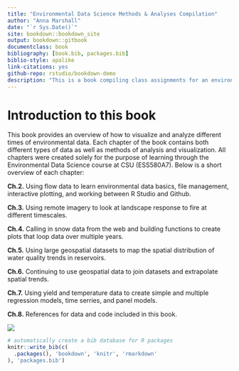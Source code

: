 ```yaml
--- 
title: "Environmental Data Science Methods & Analyses Compilation"
author: "Anna Marshall"
date: "`r Sys.Date()`"
site: bookdown::bookdown_site
output: bookdown::gitbook
documentclass: book
bibliography: [book.bib, packages.bib]
biblio-style: apalike
link-citations: yes
github-repo: rstudio/bookdown-demo
description: "This is a book compiling class assignments for an environmental data science course. The output format for this is bookdown::gitbook."
---
```


# Introduction to this book

This book provides an overview of how to visualize and analyze different times of environmental data. Each chapter of the book contains both different types of data as well as methods of analysis and visualization. All chapters were created solely for the purpose of learning through the Environmental Data Science course at CSU (ESS580A7).  Below is a short overview of each chapter: 

**Ch.2.** Using flow data to learn environmental data basics, file management, interactive plotting, and working between R Studio and Github. 

**Ch.3.** Using remote imagery to look at landscape response to fire at different timescales.

**Ch.4.** Calling in snow data from the web and building functions to create plots that loop data over multiple years. 

**Ch.5.** Using large geospatial datasets to map the spatial distribution of water quality trends in reservoirs. 

**Ch.6.** Continuing to use geospatial data to join datasets and extrapolate spatial trends. 

**Ch.7.** Using yield and temperature data to create simple and multiple regression models, time serries, and panel models.

**Ch.8.** References for data and code included in this book. 

![](https://www.incimages.com/uploaded_files/image/1920x1080/software-computer-code-1940x900_35196.jpg)


```r
# automatically create a bib database for R packages
knitr::write_bib(c(
  .packages(), 'bookdown', 'knitr', 'rmarkdown'
), 'packages.bib')
```

